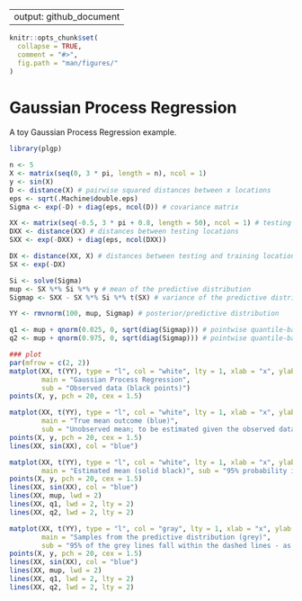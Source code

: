 
---
output: github_document
---

```r
knitr::opts_chunk$set(
  collapse = TRUE,
  comment = "#>",
  fig.path = "man/figures/"
)
```

# Gaussian Process Regression

A toy Gaussian Process Regression example.

```r
library(plgp)

n <- 5
X <- matrix(seq(0, 3 * pi, length = n), ncol = 1)
y <- sin(X)
D <- distance(X) # pairwise squared distances between x locations
eps <- sqrt(.Machine$double.eps) 
Sigma <- exp(-D) + diag(eps, ncol(D)) # covariance matrix

XX <- matrix(seq(-0.5, 3 * pi + 0.8, length = 50), ncol = 1) # testing design matrix
DXX <- distance(XX) # distances between testing locations
SXX <- exp(-DXX) + diag(eps, ncol(DXX))

DX <- distance(XX, X) # distances between testing and training locations
SX <- exp(-DX)

Si <- solve(Sigma)
mup <- SX %*% Si %*% y # mean of the predictive distribution
Sigmap <- SXX - SX %*% Si %*% t(SX) # variance of the predictive distribution

YY <- rmvnorm(100, mup, Sigmap) # posterior/predictive distribution  

q1 <- mup + qnorm(0.025, 0, sqrt(diag(Sigmap))) # pointwise quantile-based error-bars
q2 <- mup + qnorm(0.975, 0, sqrt(diag(Sigmap))) # pointwise quantile-based error-bars

### plot
par(mfrow = c(2, 2))
matplot(XX, t(YY), type = "l", col = "white", lty = 1, xlab = "x", ylab = "y", 
        main = "Gaussian Process Regression",
        sub = "Observed data (black points)")
points(X, y, pch = 20, cex = 1.5)

matplot(XX, t(YY), type = "l", col = "white", lty = 1, xlab = "x", ylab = "y", 
        main = "True mean outcome (blue)",
        sub = "Unobserved mean; to be estimated given the observed data")
points(X, y, pch = 20, cex = 1.5)
lines(XX, sin(XX), col = "blue")

matplot(XX, t(YY), type = "l", col = "white", lty = 1, xlab = "x", ylab = "y", 
        main = "Estimated mean (solid black)", sub = "95% probability intervals (dashed black)")
points(X, y, pch = 20, cex = 1.5)
lines(XX, sin(XX), col = "blue")
lines(XX, mup, lwd = 2)
lines(XX, q1, lwd = 2, lty = 2)
lines(XX, q2, lwd = 2, lty = 2)

matplot(XX, t(YY), type = "l", col = "gray", lty = 1, xlab = "x", ylab = "y", 
        main = "Samples from the predictive distribution (grey)",
        sub = "95% of the grey lines fall within the dashed lines - as expected")
points(X, y, pch = 20, cex = 1.5)
lines(XX, sin(XX), col = "blue")
lines(XX, mup, lwd = 2)
lines(XX, q1, lwd = 2, lty = 2)
lines(XX, q2, lwd = 2, lty = 2)
```

